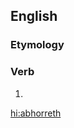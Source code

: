==English==

===Etymology===
{{suffix|abhor|eth|lang=en}}

===Verb===
{{head|en|verb form}}

# {{en-archaic third-person singular of|abhor}}

[[hi:abhorreth]]